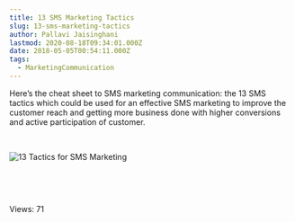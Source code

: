 ```yaml
---
title: 13 SMS Marketing Tactics
slug: 13-sms-marketing-tactics
author: Pallavi Jaisinghani
lastmod: 2020-08-18T09:34:01.000Z
date: 2018-05-05T00:54:11.000Z
tags:
  - MarketingCommunication
---
```


Here’s the cheat sheet to SMS marketing communication: the 13 SMS tactics which could be used for an effective SMS marketing to improve the customer reach and getting more business done with higher conversions and active participation of customer.


 


![13 Tactics for SMS Marketing](https://images-msg91.s3.ap-south-1.amazonaws.com/content/images/wordpress/2018/05/infographics_main_v1.5-2.png)


 


 


 Views: 71


